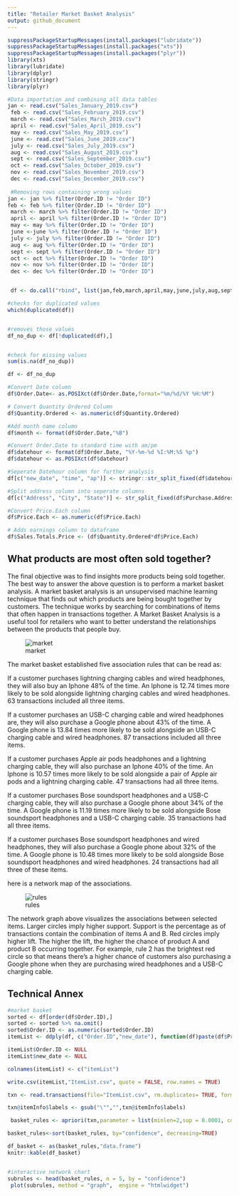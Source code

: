 ```yaml
---
title: "Retailer Market Basket Analysis"
output: github_document
---
```


```r


suppressPackageStartupMessages(install.packages("lubridate"))
suppressPackageStartupMessages(install.packages("xts"))
suppressPackageStartupMessages(install.packages("plyr"))
library(xts)
library(lubridate)
library(dplyr)
library(stringr)
library(plyr)


```

```r
#Data importation and combining all data tables 
jan <- read.csv("Sales_January_2019.csv")
 feb <- read.csv("Sales_February_2019.csv")
 march <- read.csv("Sales_March_2019.csv")
 april <- read.csv("Sales_April_2019.csv")
 may <- read.csv("Sales_May_2019.csv")
 june <- read.csv("Sales_June_2019.csv")
 july <- read.csv("Sales_July_2019.csv")
 aug <- read.csv("Sales_August_2019.csv")
 sept <- read.csv("Sales_September_2019.csv")
 oct <- read.csv("Sales_October_2019.csv")
 nov <- read.csv("Sales_November_2019.csv")
 dec <- read.csv("Sales_December_2019.csv")
 
 #Removing rows containing wrong values 
jan <- jan %>% filter(Order.ID != "Order ID")
feb <- feb %>% filter(Order.ID != "Order ID")
 march <- march %>% filter(Order.ID != "Order ID")
 april <- april %>% filter(Order.ID != "Order ID")
 may <- may %>% filter(Order.ID != "Order ID")
 june <-june %>% filter(Order.ID != "Order ID")
 july <- july %>% filter(Order.ID != "Order ID")
 aug <- aug %>% filter(Order.ID != "Order ID")
 sept <- sept %>% filter(Order.ID != "Order ID")
 oct <- oct %>% filter(Order.ID != "Order ID")
 nov <- nov %>% filter(Order.ID != "Order ID")
 dec <- dec %>% filter(Order.ID != "Order ID")


 df <- do.call("rbind", list(jan,feb,march,april,may,june,july,aug,sept,oct,nov,dec))
```

```r
#checks for duplicated values
which(duplicated(df))


#removes those values 
df_no_dup <- df[!duplicated(df),]


#check for missing values 
sum(is.na(df_no_dup))

```


```r
df <- df_no_dup

#Convert Date column 
df$Order.Date<- as.POSIXct(df$Order.Date,format="%m/%d/%Y %H:%M")

# Convert Quantity Ordered Column 
df$Quantity.Ordered <- as.numeric(df$Quantity.Ordered)

#Add month name column 
df$month <- format(df$Order.Date,"%B")

#Convert Order.Date to standard time with am/pm 
df$datehour <- format(df$Order.Date, "%Y-%m-%d %I:%M:%S %p")
df$datehour <- as.POSIXct(df$datehour)

#Seperate Datehour column for further analysis 
df[c("new_date", "time", "ap")] <- stringr::str_split_fixed(df$datehour, ' ', 3)

#Split address column into seperate columns
df[c("Address", "City", "State")] <- str_split_fixed(df$Purchase.Address, ',', 3)

#Convert Price.Each column 
df$Price.Each <- as.numeric(df$Price.Each)

# Adds earnings column to dataframe
df$Sales.Totals.Price <- (df$Quantity.Ordered*df$Price.Each)


```



## What products are most often sold together?

The final objective was to find insights more products being sold together. The best way to answer the above question is to perform a market basket analysis. A market basket analysis is an unsupervised machine learning technique that finds out which products are being bought together by customers. The technique works by searching for combinations of items that often happen in transactions together. A Market Basket Analysis is a useful tool for retailers who want to better understand the relationships between the products that people buy. 

![market](market_chart.jpg)



The market basket established five association rules that can be read as: 

If a customer purchases lightning charging cables and wired headphones, they will also buy an Iphone 48% of the time. An Iphone is 12.74 times more likely to be sold alongside lightning charging cables and wired headphones. 63 transactions included all three items.

If a customer purchases an USB-C charging cable and wired headphones are, they will also purchase a Google phone about 43% of the time. A Google phone is 13.84 times more likely to be sold alongside an USB-C charging cable and wired headphones. 87 transactions included all three items. 

If a customer purchases Apple air pods headphones and a lightning charging cable, they will also purchase an Iphone 40% of the time. An Iphone is 10.57 times more likely to be sold alongside a pair of Apple air pods and a lightning charging cable. 47 transactions had all three items. 

If a customer purchases Bose soundsport headphones and a USB-C charging cable, they will also purchase a Google phone about 34% of the time. A Google phone is 11.19 times more likely to be sold alongside Bose soundsport headphones and a USB-C charging cable. 35 transactions had all three items. 

If a customer purchases Bose soundsport headphones and wired headphones, they will also purchase a Google phone about 32% of the time. A Google phone is 10.48 times more likely to be sold alongside Bose soundsport headphones and wired headphones. 24 transactions had all three of these items. 

here is a network map of the associations. 

![rules](rules.jpg)

  The network graph above visualizes the associations between selected items. Larger circles imply higher support. Support is the percentage as of transactions contain the combination of items A and B. Red circles imply higher lift. The higher the lift, the higher the chance of product A and product B occurring together. For example, rule 2 has the brightest red circle so that means there's a higher chance of customers also purchasing a Google phone when they are purchasing wired headphones and a USB-C charging cable.  
  
## Technical Annex
```r



#market basket 
sorted <- df[order(df$Order.ID),]
sorted <- sorted %>% na.omit()
sorted$Order.ID <- as.numeric(sorted$Order.ID)
itemList <- ddply(df, c("Order.ID","new_date"), function(df)paste(df$Product,collapse = ","))

itemList$Order.ID <- NULL
itemList$new_date <- NULL

colnames(itemList) <- c("itemList")

write.csv(itemList,"ItemList.csv", quote = FALSE, row.names = TRUE)

txn <- read.transactions(file="ItemList.csv", rm.duplicates= TRUE, format="basket",sep=",",cols=1);

txn@itemInfo$labels <- gsub("\"","",txn@itemInfo$labels)

 basket_rules <- apriori(txn,parameter = list(minlen=2,sup = 0.0001, conf = 0.3,target="rules"))

basket_rules<-sort(basket_rules, by="confidence", decreasing=TRUE)

df_basket <- as(basket_rules,"data.frame")
knitr::kable(df_basket)


#interactive network chart
subrules <- head(basket_rules, n = 5, by = "confidence")
 plot(subrules, method = "graph",  engine = "htmlwidget")

```

